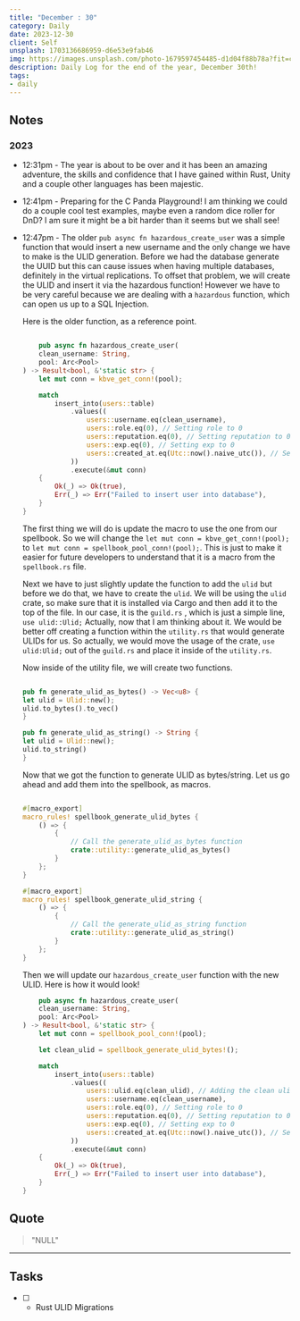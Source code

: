 ```yaml
---
title: "December : 30"
category: Daily
date: 2023-12-30
client: Self
unsplash: 1703136686959-d6e53e9fab46
img: https://images.unsplash.com/photo-1679597454485-d1d04f88b78a?fit=crop&q=85&w=1400&h=700
description: Daily Log for the end of the year, December 30th!
tags:
- daily
---
```


## Notes

### 2023

- 12:31pm - The year is about to be over and it has been an amazing adventure, the skills and confidence that I have gained within Rust, Unity and a couple other languages has been majestic.

- 12:41pm - Preparing for the C Panda Playground! I am thinking we could do a couple cool test examples, maybe even a random dice roller for DnD?
    I am sure it might be a bit harder than it seems but we shall see!

- 12:47pm - The older `pub async fn hazardous_create_user` was a simple function that would insert a new username and the only change we have to make is the ULID generation.
    Before we had the database generate the UUID but this can cause issues when having multiple databases, definitely in the virtual replications.
    To offset that problem, we will create the ULID and insert it via the hazardous function!
    However we have to be very careful because we are dealing with a `hazardous` function, which can open us up to a SQL Injection.

    Here is the older function, as a reference point.

    ```rust

        pub async fn hazardous_create_user(
        clean_username: String,
        pool: Arc<Pool>
    ) -> Result<bool, &'static str> {
        let mut conn = kbve_get_conn!(pool);

        match
            insert_into(users::table)
                .values((
                    users::username.eq(clean_username),
                    users::role.eq(0), // Setting role to 0
                    users::reputation.eq(0), // Setting reputation to 0
                    users::exp.eq(0), // Setting exp to 0
                    users::created_at.eq(Utc::now().naive_utc()), // Setting current UTC time
                ))
                .execute(&mut conn)
        {
            Ok(_) => Ok(true),
            Err(_) => Err("Failed to insert user into database"),
        }
    }

    ```

    The first thing we will do is update the macro to use the one from our spellbook.
    So we will change the `let mut conn = kbve_get_conn!(pool);` to `let mut conn = spellbook_pool_conn!(pool);`.
    This is just to make it easier for future developers to understand that it is a macro from the `spellbook.rs` file.

    Next we have to just slightly update the function to add the `ulid` but before we do that, we have to create the `ulid`.
    We will be using the `ulid` crate, so make sure that it is installed via Cargo and then add it to the top of the file.
    In our case, it is the `guild.rs` , which is just a simple line, `use ulid::Ulid;`
    Actually, now that I am thinking about it. We would be better off creating a function within the `utility.rs` that would generate ULIDs for us.
    So actually, we would move the usage of the crate, `use ulid:Ulid;` out of the `guild.rs` and place it inside of the `utility.rs`.
    
    Now inside of the utility file, we will create two functions.
    
    ```rust
    
    pub fn generate_ulid_as_bytes() -> Vec<u8> {
	let ulid = Ulid::new();
	ulid.to_bytes().to_vec()
    }

    pub fn generate_ulid_as_string() -> String {
	let ulid = Ulid::new();
	ulid.to_string()
    }
    
    ```
    
    Now that we got the function to generate ULID as bytes/string.
    Let us go ahead and add them into the spellbook, as macros.

    ```rust
    
    #[macro_export]
    macro_rules! spellbook_generate_ulid_bytes {
        () => {
            {
                // Call the generate_ulid_as_bytes function
                crate::utility::generate_ulid_as_bytes()
            }
        };
    }

    #[macro_export]
    macro_rules! spellbook_generate_ulid_string {
        () => {
            {
                // Call the generate_ulid_as_string function
                crate::utility::generate_ulid_as_string()
            }
        };
    }
    ```

    Then we will update our `hazardous_create_user` function with the new ULID.
    Here is how it would look!

    ```rust
        pub async fn hazardous_create_user(
        clean_username: String,
        pool: Arc<Pool>
    ) -> Result<bool, &'static str> {
        let mut conn = spellbook_pool_conn!(pool);

        let clean_ulid = spellbook_generate_ulid_bytes!();

        match
            insert_into(users::table)
                .values((
                    users::ulid.eq(clean_ulid), // Adding the clean ulid!
                    users::username.eq(clean_username),
                    users::role.eq(0), // Setting role to 0
                    users::reputation.eq(0), // Setting reputation to 0
                    users::exp.eq(0), // Setting exp to 0
                    users::created_at.eq(Utc::now().naive_utc()), // Setting current UTC time
                ))
                .execute(&mut conn)
        {
            Ok(_) => Ok(true),
            Err(_) => Err("Failed to insert user into database"),
        }
    }

    ```


## Quote

> "NULL"

---

## Tasks

- [ ] - Rust ULID Migrations